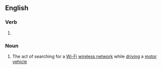 {{also|wardriving}}

==English==

===Verb===
{{head|en|verb form}}

# {{present participle of|en|war-drive|nocat=1}}

===Noun===
{{en-noun|-}}

# The act of searching for a [[Wi-Fi]] [[wireless network]] while [[driving]] a [[motor vehicle]]